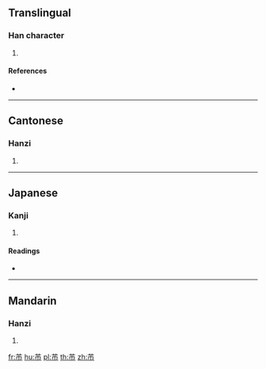 {{character info/new}}
==Translingual==

===Han character===
{{Han char|rn=140|rad=艸|as=03|sn=9|four=|canj=TLB|ids=⿱艹巾}}

# {{defn|Han|sort=艸03}}

====References====
* {{Han ref|kx=1018.040|dkj=30667|dj=1476.050|hdz=53175.040|uh=8287|ud=33415}}

----

==Cantonese==

===Hanzi===
{{yue-hanzi|jyut=[[min4]]|y=min4}}

# {{defn|lang=yue|sort=艸03}}

----

==Japanese==

===Kanji===
{{ja-kanji|grade=|rs=艸03}}

# {{defn|lang=ja|sort=艸03}}

====Readings====
* {{ja-readings|on=[[べん]] (ben), [[めん]] (men), [[ばん]] (ban), [[まん]] (man)|kun=[[あたる]] (ataru), [[じご]] (jigo)|nanori=}}

----

==Mandarin==

===Hanzi===
{{cmn-hanzi|pin=[[mián]] ([[mian2]])|wg=mien<sup>2</sup>}}

# {{defn|lang=cmn|sort=艸03}}

[[fr:芇]]
[[hu:芇]]
[[pl:芇]]
[[th:芇]]
[[zh:芇]]